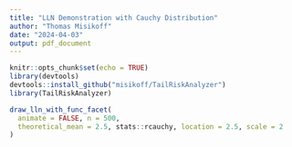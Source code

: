 ```yaml
---
title: "LLN Demonstration with Cauchy Distribution"
author: "Thomas Misikoff"
date: "2024-04-03"
output: pdf_document
---
```


```r
knitr::opts_chunk$set(echo = TRUE)
library(devtools)
devtools::install_github("misikoff/TailRiskAnalyzer")
library(TailRiskAnalyzer)
```


```r
draw_lln_with_func_facet(
  animate = FALSE, n = 500,
  theoretical_mean = 2.5, stats::rcauchy, location = 2.5, scale = 2
)
```